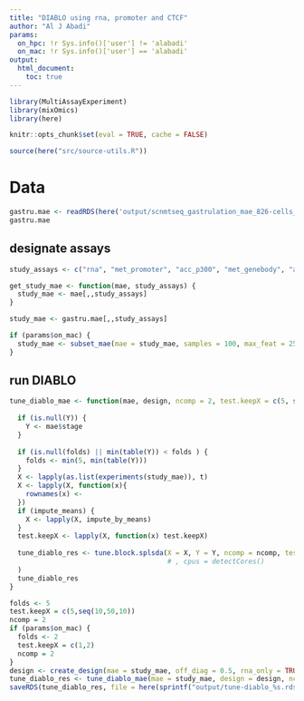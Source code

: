 ```yaml
---
title: "DIABLO using rna, promoter and CTCF"
author: "Al J Abadi"
params:
  on_hpc: !r Sys.info()['user'] != 'alabadi'
  on_mac: !r Sys.info()['user'] == 'alabadi'
output:
  html_document:
    toc: true
---
```


```r
library(MultiAssayExperiment)
library(mixOmics)
library(here)
```


```r
knitr::opts_chunk$set(eval = TRUE, cache = FALSE)
```


```r
source(here("src/source-utils.R"))
```

# Data

```r
gastru.mae <- readRDS(here('output/scnmtseq_gastrulation_mae_826-cells_orderedFeatures.rds'))  # MAE experiment
gastru.mae
```


## designate assays

```r
study_assays <- c("rna", "met_promoter", "acc_p300", "met_genebody", "acc_DHS")
```

```r
get_study_mae <- function(mae, study_assays) {
  study_mae <- mae[,,study_assays]
}
```

```r
study_mae <- gastru.mae[,,study_assays]

if (params$on_mac) {
  study_mae <- subset_mae(mae = study_mae, samples = 100, max_feat = 250)
}
```


## run DIABLO


```r
tune_diablo_mae <- function(mae, design, ncomp = 2, test.keepX = c(5, seq(10, 50, 10)), Y = NULL, mode = "canonical", folds = NULL, impute_means = TRUE) {
  
  if (is.null(Y)) {
    Y <- mae$stage
  }
  
  if (is.null(folds) || min(table(Y)) < folds ) {
    folds <- min(5, min(table(Y)))
  }
  X <- lapply(as.list(experiments(study_mae)), t)
  X <- lapply(X, function(x){
    rownames(x) <- 
  })
  if (impute_means) {
    X <- lapply(X, impute_by_means)
  }
  test.keepX <- lapply(X, function(x) test.keepX)
  
  tune_diablo_res <- tune.block.splsda(X = X, Y = Y, ncomp = ncomp, test.keepX = test.keepX,  design = design, validation = "Mfold", folds = folds, weighted = TRUE, dist = "max.dist"
                                       # , cpus = detectCores()
  )
  tune_diablo_res
}
```


```r
folds <- 5
test.keepX = c(5,seq(10,50,10))
ncomp = 2
if (params$on_mac) {
  folds <- 2
  test.keepX = c(1,2)
  ncomp = 2
}
design <- create_design(mae = study_mae, off_diag = 0.5, rna_only = TRUE)
tune_diablo_res <- tune_diablo_mae(mae = study_mae, design = design, ncomp = ncomp, test.keepX = test.keepX, Y = NULL, mode = "canonical", folds = folds, impute_means = TRUE)
saveRDS(tune_diablo_res, file = here(sprintf("output/tune-diablo_%s.rds", paste0(study_assays, collapse = "-"))))
```


<!-- ```{r} -->
<!-- ## diablo -->
<!-- run_diablo_mae <- function(mae, design_off_diag = 0.5, rna_only = TRUE, ncomp = 2, keepX = c(25, 25), Y = NULL, mode = "canonical") { -->

<!--   if (is.null(Y)) { -->
<!--     Y <- mae$lineage10x_2 -->
<!--   } -->
<!--   design <- create_design(mae = mae, off_diag = design_off_diag) -->
<!--   X <- lapply(as.list(experiments(study_mae)), t) -->
<!--   keepX <- create_keepX(mae, keepX = keepX) -->

<!--   diablo_res <- block.splsda(X = X, Y = Y, ncomp = ncomp, keepX = keepX, mode = mode, design = design) -->
<!--   diablo_res -->
<!-- } -->
<!-- ## block.spls -->
<!-- run_spls_mae <- function(mae, design_off_diag = 0.5, rna_only = TRUE, ncomp = 2, keepX = c(25, 25), Y = NULL, mode = "canonical") { -->
<!--   mae$stage_num <- as.numeric(gsub("E", "", mae$stage)) -->
<!--   if (is.null(Y)) { -->
<!--     Y <- as.matrix(mae$stage_num) -->
<!--   } -->
<!--   design <- create_design(mae = mae, off_diag = design_off_diag, rna_only = rna_only) -->
<!--   X <- lapply(as.list(experiments(study_mae)), t) -->
<!--   keepX <- create_keepX(mae, keepX = keepX) -->

<!--   diablo_res <- block.spls(X = X, Y = Y, ncomp = ncomp, keepX = keepX, mode = mode, design = design) -->
<!--   diablo_res -->
<!-- } -->
<!-- ``` -->

<!-- ```{r} -->
<!-- diablo_res <- run_diablo_mae(mae = study_mae) -->
<!-- ``` -->
<!-- ```{r} -->
<!-- block.spls_res <- run_spls_mae(mae = study_mae) -->
<!-- ``` -->

<!-- ```{r} -->
<!-- design <- 0.5*(1-diag(length(study_mae))) -->
<!-- keepX <- c(5,10) -->
<!-- runtimes$gastru$tuno_diablo <- system.time({ -->
<!--   tune_diablo_res <- -->
<!--     tune.block.splsda( -->
<!--       X = X, -->
<!--       Y = study_mae$lineage10x_2, -->
<!--       ncomp = 2, -->
<!--       test.keepX = create_keepX(study_mae, keepX = keepX), -->
<!--       design = design, -->
<!--       cpus = parallel::detectCores() -->
<!--     ) -->
<!-- }) -->

<!-- ``` -->

<!-- ```{r} -->
<!-- if (params$on_hpc) { -->
<!--   saveRDS2(tune_diablo_res, file = here("output/tune_diablo_res.rds"), suffix = "auto", log = paste0(study_assays, collapse = ", ")) -->
<!-- } -->
<!-- ``` -->
